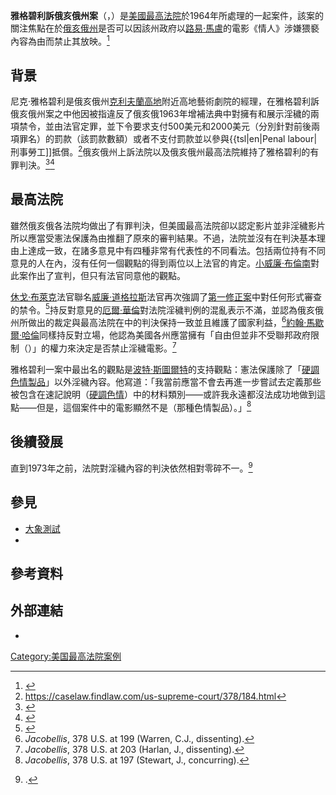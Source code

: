 {{Infobox SCOTUS case
|Litigants=雅格碧利訴俄亥俄州案
|ArgueDate=3月26日
|ArgueYear=1963年
|DecideDate=6月22日
|DecideYear=1964年
|FullName=尼克·雅隔碧利訴俄亥俄州案（{{lang|en|Nico Jacobellis v. Ohio}}
|USVol=378
|USPage=184
|ParallelCitations=84 S. Ct. 1676; 12 [[L. Ed. 2d]] 793; 1964 [[U.S. LEXIS]] 822; 28 Ohio Op. 2d 101
|Prior=判定有罪，[[凱霍加縣]][[俄亥俄州普通法院]]，6-3-60；維持原判，175 [[N.E.2d]] [https://scholar.google.com/scholar_case?case=9765579270841154784 123]（{{tsl|en|Ohio Court of Appeals|俄亥俄州地方上訴法院}}1961）；維持原判，179 N.E.2d [https://scholar.google.com/scholar_case?case=14636328038336358072 777] ({{tsl|en|Supreme Court of Ohio|俄亥俄州最高法院}}1962)；指出可能的管轄權，{{ussc|371|808|1962|el=no}}。
|Subsequent=無
|Holding=以第十四條修正案適用的第一修正案保護電影院經理不因擁有和放映淫穢電影而遭到起訴。
|Plurality=布倫南
|JoinPlurality=戈德堡
|Concurrence=布萊克
|JoinConcurrence=道格拉斯
|Concurrence2=斯圖爾特
|Concurrence3=懷特
|Dissent=華倫
|JoinDissent=克拉克
|Dissent2=哈倫
|JoinDissent2=
|LawsApplied=[[美國憲法第一修正案|第一修正案]]，[[美利堅合眾國憲法第十四條修正案|第十四修正案]]；俄亥俄州法典 § 2905.34
}}

'''雅格碧利訴俄亥俄州案'''（{{lang-en|Jacobellis v. Ohio}}，{{ussc|378|184|1964}}）是[[美國最高法院]]於1964年所處理的一起案件，該案的關注焦點在於[[俄亥俄州]]是否可以因該州政府以[[路易·馬盧]]的電影《情人{{lang-fr|''Les Amants''}}》涉嫌猥褻內容為由而禁止其放映。<ref>{{Cite web|title=Jacobellis v. Ohio, 378 U.S. 184 (1964)|url=https://supreme.justia.com/cases/federal/us/378/184/|accessdate=2020-06-13|work=Justia Law|language=en}}</ref>

== 背景 ==
尼克·雅格碧利是俄亥俄州[[克利夫蘭高地]]{{tsl|en|Coventry Village|考文垂村}}附近高地藝術劇院的經理，在雅格碧利訴俄亥俄州案之中他因被指違反了俄亥俄1963年增補法典中對擁有和展示淫穢的兩項禁令，並由{{tsl|en|Ohio Courts of Common Pleas|俄亥俄州普通法院|凱霍加縣普通法院}}法官定罪，並下令要求支付500美元和2000美元（分別針對前後兩項罪名）的罰款（該罰款數額{{Inflation|US|2500|1960|fmt=eq|r=-3}}）{{Inflation/fn|US}}或者不支付罰款並以參與{{tsl|en|Penal labour|刑事勞工]]抵償。<ref>https://caselaw.findlaw.com/us-supreme-court/378/184.html</ref>俄亥俄州上訴法院以及俄亥俄州最高法院維持了雅格碧利的有罪判決。<ref>{{cite court|litigants=State v. Jacobellis|vol=175|reporter=N.E.2d|opinion=123|pinpoint=|court=Ohio Ct. App.|date=1961|url=https://scholar.google.com/scholar_case?case=9765579270841154784|accessdate=2017-01-05|quote=}}</ref><ref>{{cite court|litigants=State v. Jacobellis|vol=179|reporter=N.E.2d|opinion=777|pinpoint=|court=Ohio|date=1962|url=https://scholar.google.com/scholar_case?case=14636328038336358072|accessdate=2017-01-05|quote=}}</ref>

== 最高法院 ==
雖然俄亥俄各法院均做出了有罪判決，但美國最高法院卻以認定影片並非淫穢影片所以應當受憲法保護為由推翻了原來的審判結果。不過，法院並沒有在判決基本理由上達成一致，在諸多意見中有四種非常有代表性的不同看法。包括兩位持有不同意見的人在內，沒有任何一個觀點的得到兩位以上法官的肯定。[[小威廉·布倫南]]對此案作出了宣判，但只有{{tsl|en|Arthur Goldberg|亞瑟·戈德堡}}法官同意他的觀點。

[[休戈·布萊克]]法官聯名[[威廉·道格拉斯]]法官再次強調了[[第一修正案]]中對任何形式審查的禁令。<ref>{{cite court|litigants=State v. Jacobellis|vol=179|reporter=N.E.2d|opinion=777|pinpoint=|court=Ohio|date=1962|url=https://scholar.google.com/scholar_case?case=14636328038336358072|accessdate=2017-01-05|quote=}}</ref>持反對意見的[[厄爾·華倫]]對法院淫穢判例的混亂表示不滿，並認為俄亥俄州所做出的裁定與最高法院在{{tsl|en|Roth v. United States|羅斯訴美聯邦案|羅斯訴美聯邦案}}中的判決保持一致並且維護了國家利益，<ref>''Jacobellis'', 378 U.S. at 199 (Warren, C.J., dissenting).</ref>[[約翰·馬歇爾·哈倫|約翰·馬歇爾·哈倫]]同樣持反對立場，他認為美國各州應當擁有「自由但並非不受聯邦政府限制（{{lang-en|wide, but not federally unrestricted}}）」的權力來決定是否禁止淫穢電影。<ref>''Jacobellis'', 378 U.S. at 203 (Harlan, J., dissenting).</ref>

雅格碧利一案中最出名的觀點是[[波特·斯圖爾特]]的支持觀點：憲法保護除了「[[硬調色情|硬調色情製品]]」以外淫穢內容。他寫道：「我當前應當不會去再進一步嘗試去定義那些被包含在速記說明（[[硬調色情|硬調色情]]）中的材料類別——或許我永遠都沒法成功地做到這點——但是{{tsl|en|I know it when I see it|一望而知|當我一看到它我就知道了}}，這個案件中的電影顯然不是（那種色情製品）。」<ref>''Jacobellis'', 378 U.S. at 197 (Stewart, J., concurring).</ref>

== 後續發展 ==
直到1973年{{tsl|en|Miller v. California|米勒訴加州案|米勒訴加州案}}之前，法院對淫穢內容的判決依然相對零碎不一。<ref>{{ussc|name=Miller v. California|413|15|1973}}.</ref>

== 參見 ==
*[[大象測試]]
*{{tsl|en|I know it when I see it|一望而知|當我一看到它我就知道了}}

== 參考資料 ==
{{reflist}}

== 外部連結 ==
{{Portal|言論自由}}
*{{caselaw source
| case=''Jacobellis v. Ohio'', {{ussc|378|184|1964|el=no}}
| courtlistener =https://www.courtlistener.com/opinion/106877/jacobellis-v-ohio/
| findlaw = https://caselaw.findlaw.com/us-supreme-court/378/184.html
| googlescholar = https://scholar.google.com/scholar_case?case=15356452945994377133
| justia =https://supreme.justia.com/cases/federal/us/378/184/case.html
| loc =http://cdn.loc.gov/service/ll/usrep/usrep378/usrep378184/usrep378184.pdf
| oyez =https://www.oyez.org/cases/1963/11
 }}

[[Category:美国最高法院案例]]

<!--{{US1stAmendment|speech|state=expanded}}-->
